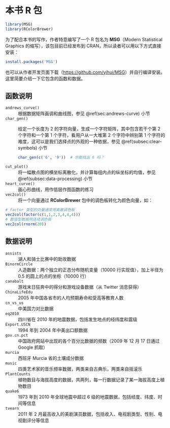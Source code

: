 # 本书 R 包 {#chap:MSG}

```r
library(MSG)
library(RColorBrewer)
```

为了配合本书的写作，作者特意编写了一个 R 包名为 **MSG**（Modern Statistical Graphics 的缩写），该包目前已经发布到 CRAN，所以读者可以用以下方式直接安装：

```r
install.packages('MSG')
```

也可以从作者开发页面下载（<https://github.com/yihui/MSG>）并自行编译安装。这里简要介绍一下它包含的函数和数据。

## 函数说明 {#sec:MSG-fun}

`andrews_curve()`
: 根据数据矩阵画调和曲线图，参见 \@ref(sec:andrews-curve) 小节

`char_gen()`
: 给定一个长度为 2 的字符向量，生成一个字符矩阵，其中包含若干个第 2 个字符和一个第 1 个字符，看用户从一大堆第 2 个字符中辨别第 1 个字符的难度，这可以是我们选择点的外观的一种依据，参见 \@ref(subsec:clear-symbols) 小节

    ```r
    char_gen(c('6', '9'))  # 你能找出 6 吗？
    ```

`cut_plot()`
: 将一幅散点图的横坐标离散化，并计算每组内点的纵坐标的均值，参见 \@ref(subsec:data-processing) 小节

`heart_curve()`
: 画心形曲线，用作低层作图函数的练习

`vec2col()`
: 将一个向量通过 **RColorBrewer** 包中的调色板转化为颜色向量，如：

```r
# factor 类型的向量通常用离散调色板
vec2col(factor(c(1,1,2,3,4,4,4))) 
# 数值型数据用连续调色板
vec2col(rnorm(20))
```

## 数据说明


`assists`
: 湖人和骑士比赛中的助攻数据

`BinormCircle`
: 人造数据：两个独立的正态分布随机变量（10000 行实现值），加上半径为 0.5 的圆上的点的坐标（10000 行）

`canabalt`
: 游戏末日狂奔中的得分和游戏设备数据（从 Twitter 消息获得）

`ChinaLifeEdu`
: 2005 年中国各省市的人均预期寿命和受高等教育人数

`cn_vs_us`
: 中美国力对比数据

`eq2010`
: 四川省在 2010 年的地震数据，包括发生地点的经纬度和震级

`Export.USCN`
: 1994 年到 2004 年中美出口额数据

`gov.cn.pct`
: 中国政府网站中出现的各个百分比数据的频数（2009 年 12 月 17 日通过 Google 抓取）

`murcia`
: 西班牙 Murcia 省的土壤成分数据

`music`
: 四类艺术家的音乐频率数据，两类来自古典乐，两类来自摇滚乐

`PlantCounts`
: 植物数目与海拔高度的数据，共两列，每一行数据记录了某一海拔高度上植物数目

`quake6`
: 1973 年到 2010 年全球地震中超过 6 级的地震数据，包括经度、纬度、时间等信息

`tvearn`
: 2011 年 2 月最高收入的美剧演员数据，包括收入、电视剧类型、性别、电视剧评分等信息


